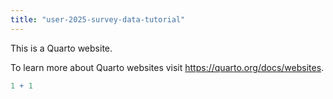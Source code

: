 ```yaml
---
title: "user-2025-survey-data-tutorial"
---
```


This is a Quarto website.

To learn more about Quarto websites visit <https://quarto.org/docs/websites>.

```r
1 + 1
```
